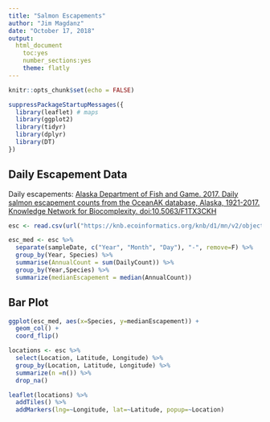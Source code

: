 ```yaml
---
title: "Salmon Escapements"
author: "Jim Magdanz"
date: "October 17, 2018"
output:
  html_document
    toc:yes
    number_sections:yes
    theme: flatly
---
```


```r
knitr::opts_chunk$set(echo = FALSE)
```

```r
suppressPackageStartupMessages({
  library(leaflet) # maps
  library(ggplot2)
  library(tidyr)
  library(dplyr)
  library(DT)
})
```

## Daily Escapement Data

Daily escapements: [Alaska Department of Fish and Game. 2017. Daily salmon escapement counts from the OceanAK database, Alaska, 1921-2017. Knowledge Network for Biocomplexity. doi:10.5063/F1TX3CKH](http://doi:10.5063/F1TX3CKH)


```r
esc <- read.csv(url("https://knb.ecoinformatics.org/knb/d1/mn/v2/object/urn%3Auuid%3Af119a05b-bbe7-4aea-93c6-85434dcb1c5e", method = "libcurl"), stringsAsFactors = FALSE)

```

```r
esc_med <- esc %>%
  separate(sampleDate, c("Year", "Month", "Day"), "-", remove=F) %>% 
  group_by(Year, Species) %>% 
  summarise(AnnualCount = sum(DailyCount)) %>% 
  group_by(Year,Species) %>% 
  summarize(medianEscapement = median(AnnualCount))

```
## Bar Plot

```r

ggplot(esc_med, aes(x=Species, y=medianEscapement)) +
  geom_col() +
  coord_flip()

```

```r
locations <- esc %>% 
  select(Location, Latitude, Longitude) %>% 
  group_by(Location, Latitude, Longitude) %>% 
  summarize(n =n()) %>% 
  drop_na()

```


```r

leaflet(locations) %>% 
  addTiles() %>% 
  addMarkers(lng=~Longitude, lat=~Latitude, popup=~Location)

```



